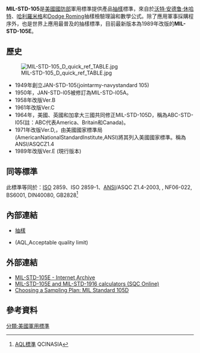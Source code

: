 {{expand|time=2015-09-25T04:22:09+00:00}}
'''MIL-STD-105'''是[[美國國防部|美國國防部]]軍用標準提供產品[[抽樣|抽樣]]標準，來自於[[沃特·安德鲁·休哈特|沃特·安德鲁·休哈特]]、[[哈利羅米格|哈利羅米格]]和[[Dodge_Roming|Dodge Roming]]抽樣檢驗理論和數學公式。除了應用軍事採購程序外，也是世界上應用最普及的抽樣標準，目前最新版本為1989年改版的'''MIL-STD-105E'''。

==歷史==
[[File:MIL-STD-105_D_quick_ref_TABLE.jpg|thumb]]
*1949年創立JAN-STD-105(jointarmy-navystandard 105)
*1950年，JAN-STD-l05被修訂為MIL-STD-l05A。
*1958年改版Ver.B
*1961年改版Ver.C
*1964年，美國、英國和加拿大三國共同修正MIL-STD-105D，稱為ABC-STD-l05(註：ABC代表America、Britain和Canada)。
*1971年改版Ver.D,，由美國國家標準局(AmericanNationalStandardInstitute,ANSI)將其列入美國國家標準。稱為ANSI/ASQCZ1.4
*1989年改版Ver.E (現行版本)

==同等標準==
此標準等同於：[[ISO|ISO]] 2859、ISO 2859-1、[[ANSI|ANSI]]/ASQC Z1.4-2003, , NF06-022, BS6001, DIN40080, GB2828<ref>[http://hk.qcinasia.com/inspection-aql-standard AQL標準] {{Wayback|url=http://hk.qcinasia.com/inspection-aql-standard |date=20200710224944 }} QCINASIA</ref>

== 內部連結 ==
* [[抽樣|抽樣]]
*{{le|合格品質水準|Acceptable quality limit|合格品質水準}} (AQL,Acceptable quality limit)

== 外部連結 ==
* [https://archive.org/details/MIL-STD-105E_1 MIL-STD-105E - Internet Archive]
* [http://www.sqconline.com/ MIL-STD-105E and MIL-STD-1916 calculators (SQC Online)] {{Wayback|url=http://www.sqconline.com/ |date=20201130015212 }}
*[http://www.itl.nist.gov/div898/handbook/pmc/section2/pmc231.htm Choosing a Sampling Plan: MIL Standard 105D] {{Wayback|url=http://www.itl.nist.gov/div898/handbook/pmc/section2/pmc231.htm |date=20191002091402 }}

== 參考資料 ==
{{reflist}}

{{DEFAULTSORT:Mil-Std-0105}}

[[分類:美國軍用標準|分類:美國軍用標準]]